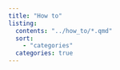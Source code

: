 ```yaml
---
title: "How to"
listing:
  contents: "../how_to/*.qmd"
  sort: 
    - "categories"
  categories: true
---
```


